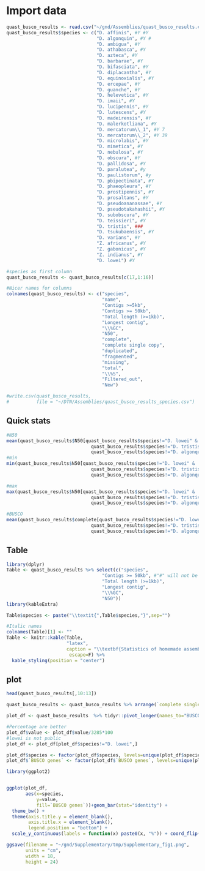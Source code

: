 
# Import data

```R
quast_busco_results <- read.csv("~/gnd/Assemblies/quast_busco_results.csv")
quast_busco_results$species <- c("D. affinis", #Y #Y
                                 "D. algonquin", #Y #
                                 "D. ambigua", #Y
                                 "D. athabasca", #Y
                                 "D. azteca", #Y
                                 "D. barbarae", #Y
                                 "D. bifasciata", #Y
                                 "D. diplacantha", #Y
                                 "D. equinoxialis", #Y
                                 "D. ercepae", #Y
                                 "D. guanche", #Y
                                 "D. helevetica", #Y
                                 "D. imaii", #Y
                                 "D. lucipennis", #Y
                                 "D. lutescens", #Y
                                 "D. madeirensis", #Y
                                 "D. malerkotliana", #Y
                                 "D. mercatorum\\_1", #Y 7
                                 "D. mercatorum\\_2", #Y 39
                                 "D. microlabis", #Y
                                 "D. mimetica", #Y
                                 "D. nebulosa", #Y
                                 "D. obscura", #Y
                                 "D. pallidosa", #Y
                                 "D. paralutea", #y
                                 "D. paulistorum", #y
                                 "D. pbipectinata", #Y
                                 "D. phaeopleura", #Y
                                 "D. prostipennis", #Y
                                 "D. prosaltans", #Y
                                 "D. pseudoananassae", #Y
                                 "D. pseudotakahashii", #Y
                                 "D. subobscura", #Y
                                 "D. teissieri", #Y
                                 "D. tristis", ###
                                 "D. tsukubaensis", #Y
                                 "D. varians", #Y
                                 "Z. africanus", #Y
                                 "Z. gabonicus", #Y
                                 "Z. indianus", #Y
                                 "D. lowei") #Y

#species as first column
quast_busco_results <- quast_busco_results[c(17,1:16)]

#Nicer names for columns
colnames(quast_busco_results) <- c("species",
                                   "name",
                                   "Contigs >=5kb",
                                   "Contigs >= 50kb",
                                   "Total length (>=1kb)",
                                   "Longest contig",
                                   "\\%GC",
                                   "N50",
                                   "complete",
                                   "complete single copy",
                                   "duplicated",
                                   "fragmented",
                                   "missing",
                                   "total",
                                   "\\%S",
                                   "Filtered_out",
                                   "New")

#write.csv(quast_busco_results,
#          file = "~/DTN/Assemblies/quast_busco_results_species.csv")


```

## Quick stats

```R
#N50
mean(quast_busco_results$N50[quast_busco_results$species!="D. lowei" &
                               quast_busco_results$species!="D. tristis" &
                               quast_busco_results$species!="D. algonquin"])
#min
min(quast_busco_results$N50[quast_busco_results$species!="D. lowei" &
                               quast_busco_results$species!="D. tristis" &
                               quast_busco_results$species!="D. algonquin"])

#max
max(quast_busco_results$N50[quast_busco_results$species!="D. lowei" &
                               quast_busco_results$species!="D. tristis" &
                               quast_busco_results$species!="D. algonquin"])

#BUSCO
mean(quast_busco_results$complete[quast_busco_results$species!="D. lowei" &
                               quast_busco_results$species!="D. tristis" &
                               quast_busco_results$species!="D. algonquin"])
```

## Table

```R
library(dplyr)
Table <- quast_busco_results %>% select(c("species",
                                   "Contigs >= 50kb", #"#" will not be considered in the latex table
                                   "Total length (>=1kb)",
                                   "Longest contig",
                                   "\\%GC",
                                   "N50"))
library(kableExtra)

Table$species <- paste("\\textit{",Table$species,"}",sep="")

#Italic names
colnames(Table)[1] <- ""
Table <- knitr::kable(Table,
                      "latex",
                      caption = "\\textbf{Statistics of homemade assemblies}. Note that due to poor quality \\textit{D. algonquin}, \\textit{D. lowei} and \\textit{D. tristis} assemblies were not further considered.",
                       escape=F) %>%
  kable_styling(position = "center")

```

## plot 

```R
head(quast_busco_results[,10:13])

quast_busco_results <- quast_busco_results %>% arrange(`complete single copy`)

plot_df <- quast_busco_results  %>% tidyr::pivot_longer(names_to="BUSCO genes", cols=10:13) 

#Percentage are better
plot_df$value <- plot_df$value/3285*100
#lowei is not public
plot_df <- plot_df[plot_df$species!="D. lowei",]

plot_df$species <- factor(plot_df$species, levels=unique(plot_df$species))
plot_df$`BUSCO genes` <- factor(plot_df$`BUSCO genes`, levels=unique(plot_df$`BUSCO genes`))

library(ggplot2)


ggplot(plot_df, 
       aes(x=species,
           y=value,
           fill=`BUSCO genes`))+geom_bar(stat="identity") +
  theme_bw() +
  theme(axis.title.y = element_blank(),
        axis.title.x = element_blank(),
        legend.position = "bottom") +
  scale_y_continuous(labels = function(x) paste0(x, "%")) + coord_flip()

ggsave(filename = "~/gnd/Supplementary/tmp/Supplementary_fig1.png",
       units = "cm",
       width = 18,
       height = 24)
```